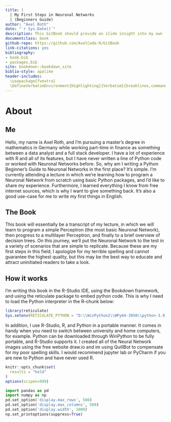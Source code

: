 ```yaml
--- 
title: |
  | My First Steps in Neuronal Networks
  | (Beginners Guide)
author: "Axel Roth"
date: "`r Sys.Date()`"
description: This GitBook should provide an slide insight into my own learning process of coding Neuronal Networks (NN). Additionaly its a good chance for me to learn how to write a GitBook.
documentclass: book
github-repo: https://github.com/AxelCode-R/GitBook
link-citations: yes
bibliography:
- book.bib
- packages.bib
site: bookdown::bookdown_site
biblio-style: apalike
header-includes:
  \usepackage{fvextra}
  \DefineVerbatimEnvironment{Highlighting}{Verbatim}{breaklines,commandchars=\\\{\}}
---
```


# About
## Me
Hello, my name is Axel Roth, and I'm pursuing a master's degree in mathematics in Germany while working part-time in finance as something between a data analyst and a full stack developer. I have a lot of experience with R and all of its features, but I have never written a line of Python code or worked with Neuronal Networks before. So, why am I writing a Python Beginner's Guide to Neuronal Networks in the first place? It's simple. I'm currently attending a lecture in which we're learning how to program a Neuronal Network from scratch using basic Python packages, and I'd like to share my experience. Furthermore, I learned everything I know from free internet sources, which is why I want to give something back. It's also a good use-case for me to write my first things in English.


## The Book
This book will essentially be a transcript of my lecture, in which we will learn to program a simple Perceptron (the most basic Neuronal Network), then progress to a multilayer Perceptron, and finally to a brief overview of decision trees. On this journey, we'll put the Neuronal Network to the test in a variety of scenarios that are simple to replicate. Because these are my first steps in this field, I apologize for my terrible spelling and cannot guarantee the highest quality, but this may be the best way to educate and attract uninitiated readers to take a look.


## How it works
I'm writing this book in the R-Studio IDE, using the Bookdown framework, and using the reticulate package to embed python code. This is why I need to load the Python interpreter in the R-chunk below:
```r
library(reticulate)
Sys.setenv(RETICULATE_PYTHON = "D:\\WinPython2\\WPy64-3950\\python-3.9.5.amd64\\")
```
In addition, I use R-Studio, R, and Python in a portable manner. It comes in handy when you need to switch between university and home computers, for example. Python can be downloaded through WinPython to be fully portable, and R-Studio supports it. I created all of the Neural Network images using the free website draw.io and im using QuillBot to compensate for my poor spelling skills. I would recommend jupyter lab or PyCharm if you are new to Python and have never used R.

```r
knitr::opts_chunk$set(
  results = "hold"
)
options(scipen=999)
```
```python
import pandas as pd
import numpy as np
pd.set_option('display.max_rows', 500)
pd.set_option('display.max_columns', 500)
pd.set_option('display.width', 1000)
np.set_printoptions(suppress=True)
```


 
